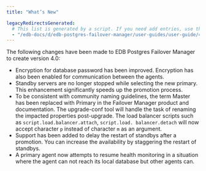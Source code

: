 ```yaml
---
title: "What’s New"

legacyRedirectsGenerated:
  # This list is generated by a script. If you need add entries, use the `legacyRedirects` key.
  - "/edb-docs/d/edb-postgres-failover-manager/user-guides/user-guide/4.0/whats_new.html"
---
```


<div id="whats_new" class="registered_link"></div>

The following changes have been made to EDB Postgres Failover Manager to create version 4.0:

-   Encryption for database password has been improved. Encryption has also been enabled for communication between the agents.
-   Standby servers are no longer stopped while selecting the new primary. This enhancement significantly speeds up the promotion process.
-   To be consistent with community naming guidelines, the term Master has been replaced with Primary in the Failover Manager product and documentation. The upgrade-conf tool will handle the task of renaming the impacted properties post-upgrade. The load balancer scripts such as `script.load.balancer.attach`, `script.load. balancer.detach` will now accept character `p` instead of character `m` as an argument.
-   Support has been added to delay the restart of standbys after a promotion. You can increase the availability by staggering the restart of standbys.
-   A primary agent now attempts to resume health monitoring in a situation where the agent can not reach its local database but other agents can.
